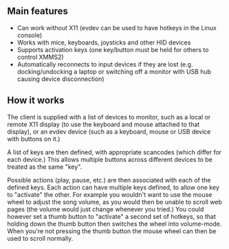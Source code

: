 {{Client
|name=xmms2hotkey
|author=[[User:Malvineous|Adam Nielsen]]
|website=https://github.com/Malvineous/xmms2hotkey/downloads
|version=0.4 (2011-11-23), stable and working well as at 2014-10-04
|devlanguage=C++
|ui=Console
|screenshots=(No UI)
|description=xmms2hotkey is a lightweight client for controlling XMMS2 via keyboard or mouse buttons (or combinations thereof.)  It works under X-Windows and can also use the Linux evdev system to allow hotkeys to be used in the console.
}}

== Main features ==

* Can work without X11 (evdev can be used to have hotkeys in the Linux console)
* Works with mice, keyboards, joysticks and other HID devices
* Supports activation keys (one key/button must be held for others to control XMMS2)
* Automatically reconnects to input devices if they are lost (e.g. docking/undocking a laptop or switching off a monitor with USB hub causing device disconnection)

== How it works ==

The client is supplied with a list of devices to monitor, such as a local or remote X11 display (to use the keyboard and mouse attached to that display), or an evdev device (such as a keyboard, mouse or USB device with buttons on it.)

A list of keys are then defined, with appropriate scancodes (which differ for each device.)  This allows multiple buttons across different devices to be treated as the same "key".

Possible actions (play, pause, etc.) are then associated with each of the defined keys.  Each action can have multiple keys defined, to allow one key to "activate" the other.  For example you wouldn't want to use the mouse wheel to adjust the song volume, as you would then be unable to scroll web pages (the volume would just change whenever you tried.)  You could however set a thumb button to "activate" a second set of hotkeys, so that holding down the thumb button then switches the wheel into volume-mode.  When you're not pressing the thumb button the mouse wheel can then be used to scroll normally.